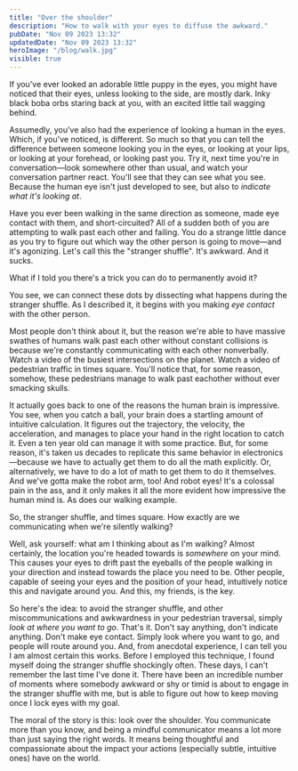 ```yaml
---
title: "Over the shoulder"
description: "How to walk with your eyes to diffuse the awkward."
pubDate: "Nov 09 2023 13:32"
updatedDate: "Nov 09 2023 13:32"
heroImage: "/blog/walk.jpg"
visible: true
---
```


If you've ever looked an adorable little puppy in the eyes, you might have noticed that their eyes, unless looking to the side, are mostly dark. Inky black boba orbs staring back at you, with an excited little tail wagging behind.

Assumedly, you've also had the experience of looking a human in the eyes. Which, if you've noticed, is different. So much so that you can tell the difference between someone looking you in the eyes, or looking at your lips, or looking at your forehead, or looking past you. Try it, next time you're in conversation—look somewhere other than usual, and watch your conversation partner react. You'll see that they can see what you see. Because the human eye isn't just developed to see, but also to *indicate what it's looking at*. 

Have you ever been walking in the same direction as someone, made eye contact with them, and short-circuited? All of a sudden both of you are attempting to walk past each other and failing. You do a strange little dance as you try to figure out which way the other person is going to move—and it's agonizing. Let's call this the "stranger shuffle". It's awkward. And it sucks. 

What if I told you there's a trick you can do to permanently avoid it?

You see, we can connect these dots by dissecting what happens during the stranger shuffle. As I described it, it begins with you making *eye contact* with the other person. 

Most people don't think about it, but the reason we're able to have massive swathes of humans walk past each other without constant collisions is because we're constantly communicating with each other nonverbally. Watch a video of the busiest intersections on the planet. Watch a video of pedestrian traffic in times square. You'll notice that, for some reason, somehow, these pedestrians manage to walk past eachother without ever smacking skulls.

It actually goes back to one of the reasons the human brain is impressive. You see, when you catch a ball, your brain does a startling amount of intuitive calculation. It figures out the trajectory, the velocity, the acceleration, and manages to place your hand in the right location to catch it. Even a ten year old can manage it with some practice. But, for some reason, it's taken us decades to replicate this same behavior in electronics—because we have to actually get them to do all the math explicitly. Or, alternatively, we have to do a lot of math to get them to do it themselves. And we've gotta make the robot arm, too! And robot eyes! It's a colossal pain in the ass, and it only makes it all the more evident how impressive the human mind is. As does our walking example.

So, the stranger shuffle, and times square. How exactly are we communicating when we're silently walking?

Well, ask yourself: what am I thinking about as I'm walking? Almost certainly, the location you're headed towards is *somewhere* on your mind. This causes your eyes to drift past the eyeballs of the people walking in your direction and instead towards the place you need to be. Other people, capable of seeing your eyes and the position of your head, intuitively notice this and navigate around you. And this, my friends, is the key.

So here's the idea: to avoid the stranger shuffle, and other miscommunications and awkwardness in your pedestrian traversal, simply *look at where you want to go*. That's it. Don't say anything, don't indicate anything. Don't make eye contact. Simply look where you want to go, and people will route around you. And, from anecdotal experience, I can tell you I am almost certain this works. Before I employed this technique, I found myself doing the stranger shuffle shockingly often. These days, I can't remember the last time I've done it. There have been an incredible number of moments where somebody awkward or shy or timid is about to engage in the stranger shuffle with me, but is able to figure out how to keep moving once I lock eyes with my goal. 

The moral of the story is this: look over the shoulder. You communicate more than you know, and being a mindful communicator means a lot more than just saying the right words. It means being thoughtful and compassionate about the impact your actions (especially subtle, intuitive ones) have on the world.